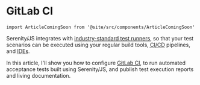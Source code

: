# GitLab CI

```mdx-code-block
import ArticleComingSoon from '@site/src/components/ArticleComingSoon'
```

Serenity/JS integrates with [industry-standard test runners](/handbook/test-runners/), so that your test scenarios can be executed
using your regular build tools, <abbr title="Continuous Integration and Delivery">CI/CD</abbr> pipelines, and <abbr title="Integrated Development Environments">IDEs</abbr>.

In this article, I'll show you how to configure [GitLab CI](https://about.gitlab.com/),
to run automated acceptance tests built using Serenity/JS, and publish test execution reports and living documentation.

<ArticleComingSoon />
